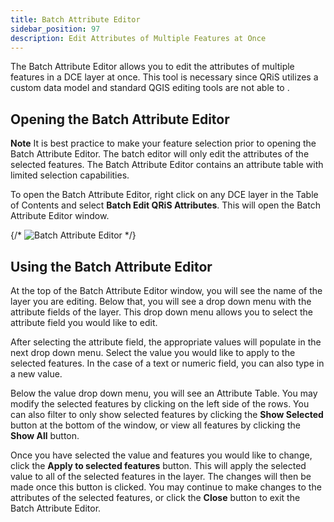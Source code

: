 ```yaml
---
title: Batch Attribute Editor
sidebar_position: 97
description: Edit Attributes of Multiple Features at Once
---
```


The Batch Attribute Editor allows you to edit the attributes of multiple features in a DCE layer at once. This tool is necessary since QRiS utilizes a custom data model and standard QGIS editing tools are not able to . 

## Opening the Batch Attribute Editor

**Note** It is best practice to make your feature selection prior to opening the Batch Attribute Editor. The batch editor will only edit the attributes of the selected features. The Batch Attribute Editor contains an attribute table with limited selection capabilities. 

To open the Batch Attribute Editor, right click on any DCE layer in the Table of Contents and select **Batch Edit QRiS Attributes**. This will open the Batch Attribute Editor window.

{/* ![Batch Attribute Editor](/images/software-help/batch-attribute-editor.png) */}

## Using the Batch Attribute Editor

At the top of the Batch Attribute Editor window, you will see the name of the layer you are editing. Below that, you will see a drop down menu with the attribute fields of the layer. This drop down menu allows you to select the attribute field you would like to edit.

After selecting the attribute field, the appropriate values will populate in the next drop down menu. Select the value you would like to apply to the selected features. In the case of a text or numeric field, you can also type in a new value.

Below the value drop down menu, you will see an Attribute Table. You may modify the selected features by clicking on the left side of the rows. You can also filter to only show selected features by clicking the **Show Selected** button at the bottom of the window, or view all features by clicking the **Show All** button.

Once you have selected the value and features you would like to change, click the **Apply to selected features** button. This will apply the selected value to all of the selected features in the layer. The changes will then be made once this button is clicked. You may continue to make changes to the attributes of the selected features, or click the **Close** button to exit the Batch Attribute Editor.

